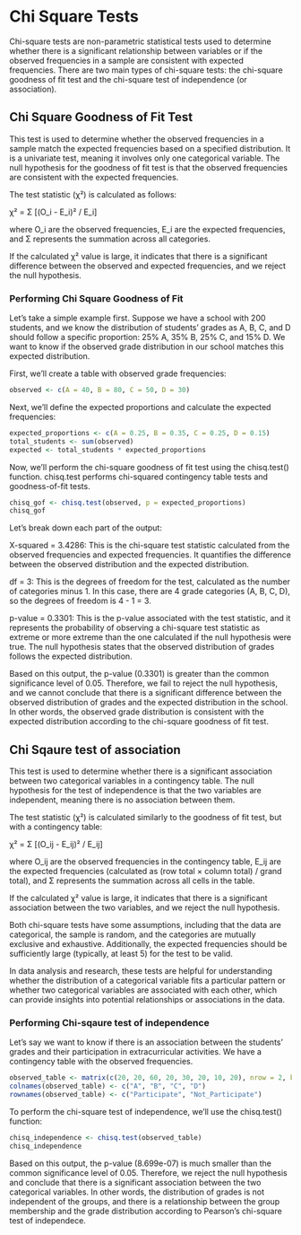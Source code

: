 # Chi Square Tests
Chi-square tests are non-parametric statistical tests used to determine whether there is a significant relationship between variables or if the observed frequencies in a sample are consistent with expected frequencies. There are two main types of chi-square tests: the chi-square goodness of fit test and the chi-square test of independence (or association).

## Chi Square Goodness of Fit Test
This test is used to determine whether the observed frequencies in a sample match the expected frequencies based on a specified distribution. It is a univariate test, meaning it involves only one categorical variable. The null hypothesis for the goodness of fit test is that the observed frequencies are consistent with the expected frequencies.

The test statistic (χ²) is calculated as follows:

χ² = Σ [(O_i - E_i)² / E_i]

where O_i are the observed frequencies, E_i are the expected frequencies, and Σ represents the summation across all categories.

If the calculated χ² value is large, it indicates that there is a significant difference between the observed and expected frequencies, and we reject the null hypothesis.

### Performing Chi Square Goodness of Fit
Let's take a simple example first.
Suppose we have a school with 200 students, and we know the distribution of students' grades as A, B, C, and D should follow a specific proportion: 25% A, 35% B, 25% C, and 15% D. We want to know if the observed grade distribution in our school matches this expected distribution.

First, we'll create a table with observed grade frequencies:

````r
observed <- c(A = 40, B = 80, C = 50, D = 30)
````

Next, we'll define the expected proportions and calculate the expected frequencies:

````r
expected_proportions <- c(A = 0.25, B = 0.35, C = 0.25, D = 0.15)
total_students <- sum(observed)
expected <- total_students * expected_proportions
````

Now, we'll perform the chi-square goodness of fit test using the chisq.test() function. chisq.test performs chi-squared contingency table tests and goodness-of-fit tests.

````r
chisq_gof <- chisq.test(observed, p = expected_proportions)
chisq_gof
````

Let's break down each part of the output:

X-squared = 3.4286: This is the chi-square test statistic calculated from the observed frequencies and expected frequencies. It quantifies the difference between the observed distribution and the expected distribution.

df = 3: This is the degrees of freedom for the test, calculated as the number of categories minus 1. In this case, there are 4 grade categories (A, B, C, D), so the degrees of freedom is 4 - 1 = 3.

p-value = 0.3301: This is the p-value associated with the test statistic, and it represents the probability of observing a chi-square test statistic as extreme or more extreme than the one calculated if the null hypothesis were true. The null hypothesis states that the observed distribution of grades follows the expected distribution.

Based on this output, the p-value (0.3301) is greater than the common significance level of 0.05. Therefore, we fail to reject the null hypothesis, and we cannot conclude that there is a significant difference between the observed distribution of grades and the expected distribution in the school. In other words, the observed grade distribution is consistent with the expected distribution according to the chi-square goodness of fit test.


## Chi Sqaure test of association

This test is used to determine whether there is a significant association between two categorical variables in a contingency table. The null hypothesis for the test of independence is that the two variables are independent, meaning there is no association between them.

The test statistic (χ²) is calculated similarly to the goodness of fit test, but with a contingency table:

χ² = Σ [(O_ij - E_ij)² / E_ij]

where O_ij are the observed frequencies in the contingency table, E_ij are the expected frequencies (calculated as (row total × column total) / grand total), and Σ represents the summation across all cells in the table.

If the calculated χ² value is large, it indicates that there is a significant association between the two variables, and we reject the null hypothesis.


Both chi-square tests have some assumptions, including that the data are categorical, the sample is random, and the categories are mutually exclusive and exhaustive. Additionally, the expected frequencies should be sufficiently large (typically, at least 5) for the test to be valid.

In data analysis and research, these tests are helpful for understanding whether the distribution of a categorical variable fits a particular pattern or whether two categorical variables are associated with each other, which can provide insights into potential relationships or associations in the data.

### Performing Chi-sqaure test of independence

Let's say we want to know if there is an association between the students' grades and their participation in extracurricular activities. We have a contingency table with the observed frequencies.

````r
observed_table <- matrix(c(20, 20, 60, 20, 30, 20, 10, 20), nrow = 2, byrow = TRUE)
colnames(observed_table) <- c("A", "B", "C", "D")
rownames(observed_table) <- c("Participate", "Not_Participate")
````

To perform the chi-square test of independence, we'll use the chisq.test() function:

```r
chisq_independence <- chisq.test(observed_table)
chisq_independence
````

Based on this output, the p-value (8.699e-07) is much smaller than the common significance level of 0.05. Therefore, we reject the null hypothesis and conclude that there is a significant association between the two categorical variables. In other words, the distribution of grades is not independent of the groups, and there is a relationship between the group membership and the grade distribution according to Pearson's chi-square test of independece. 

